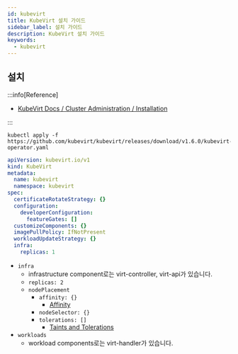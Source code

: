 ```yaml
---
id: kubevirt
title: KubeVirt 설치 가이드
sidebar_label: 설치 가이드
description: KubeVirt 설치 가이드
keywords:
  - kubevirt
---
```


## 설치

:::info[Reference]

- [KubeVirt Docs / Cluster Administration / Installation](https://kubevirt.io/user-guide/cluster_admin/installation/)

:::

```shell
kubectl apply -f https://github.com/kubevirt/kubevirt/releases/download/v1.6.0/kubevirt-operator.yaml
```

```yaml
apiVersion: kubevirt.io/v1
kind: KubeVirt
metadata:
  name: kubevirt
  namespace: kubevirt
spec:
  certificateRotateStrategy: {}
  configuration:
    developerConfiguration:
      featureGates: []
  customizeComponents: {}
  imagePullPolicy: IfNotPresent
  workloadUpdateStrategy: {}
  infra:
    replicas: 1
```

- `infra`
  - infrastructure component로는 virt-controller, virt-api가 있습니다.
  - `replicas: 2`
  - `nodePlacement`
    - `affinity: {}`
      - [Affinity](/docs/mlops/kubernetes/scheduling/affinity)
    - `nodeSelector: {}`
    - `tolerations: []`
      - [Taints and Tolerations](/docs/mlops/kubernetes/scheduling/taint-toleration)
- `workloads`
  - workload components로는 virt-handler가 있습니다.
